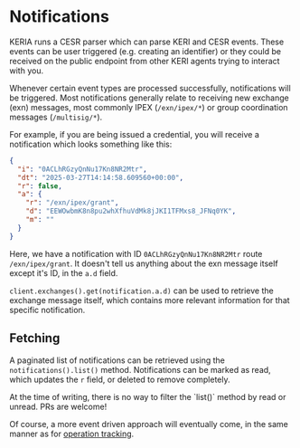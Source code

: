 
# Notifications

KERIA runs a CESR parser which can parse KERI and CESR events.
These events can be user triggered (e.g. creating an identifier) or they could be received on the public endpoint from other KERI agents trying to interact with you.

Whenever certain event types are processed successfully, notifications will be triggered.
Most notifications generally relate to receiving new exchange (exn) messages, most commonly IPEX (`/exn/ipex/*`) or group coordination messages (`/multisig/*`).

For example, if you are being issued a credential, you will receive a notification which looks something like this:
```json
{
  "i": "0ACLhRGzyQnNu17Kn8NR2Mtr",
  "dt": "2025-03-27T14:14:58.609560+00:00",
  "r": false,
  "a": {
    "r": "/exn/ipex/grant",
    "d": "EEWOwbmK8n8pu2whXfhuVdMk8jJKI1TFMxs8_JFNq0YK",
    "m": ""
  }
}
```

Here, we have a notification with ID `0ACLhRGzyQnNu17Kn8NR2Mtr` route `/exn/ipex/grant`.
It doesn't tell us anything about the exn message itself except it's ID, in the `a.d` field.

`client.exchanges().get(notification.a.d)` can be used to retrieve the exchange message itself, which contains more relevant information for that specific notification.

## Fetching

A paginated list of notifications can be retrieved using the `notifications().list()` method.
Notifications can be marked as read, which updates the `r` field, or deleted to remove completely.

<Callout type="info">
  At the time of writing, there is no way to filter the `list()` method by read or unread.
  PRs are welcome!
</Callout>

Of course, a more event driven approach will eventually come, in the same manner as for [operation tracking](./async).
